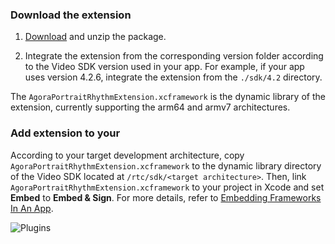 <PlatformWrapper platform="ios">

### Download the extension

1. [Download](https://download.agora.io/sdk/release/Agora_Portrait_Rhythm_SDK_for_iOS_v1_2_0.zip?_gl=1*114sqq0*_gcl_au*MTYzNTEzMjI0Ni4xNzExMDk2MDA3*_ga*MjA2MzYxMjY4Mi4xNzAzMDczMjA1*_ga_BFVGG7E02W*MTcxODQ2OTk2NC4zMjkuMS4xNzE4NDcxMzk1LjAuMC4w) and unzip the <Vg k="RTEE_CM"/> package.

1. Integrate the extension from the corresponding version folder according to the Video SDK version used in your app. For example, if your app uses version 4.2.6, integrate the extension from the `./sdk/4.2` directory.

  The `AgoraPortraitRhythmExtension.xcframework` is the dynamic library of the extension, currently supporting the arm64 and armv7 architectures.

### Add extension to your <Vpl k="CLIENT"/>

According to your target development architecture, copy `AgoraPortraitRhythmExtension.xcframework` to the dynamic library directory of the Video SDK located at `/rtc/sdk/<target architecture>`. Then, link `AgoraPortraitRhythmExtension.xcframework` to your project in Xcode and set **Embed** to **Embed & Sign**. For more details, refer to [Embedding Frameworks In An App](https://developer.apple.com/library/archive/technotes/tn2435/_index.html).

![Plugins](/images/extensions-marketplace/camera-motion-plugin-step2.png)

</PlatformWrapper>